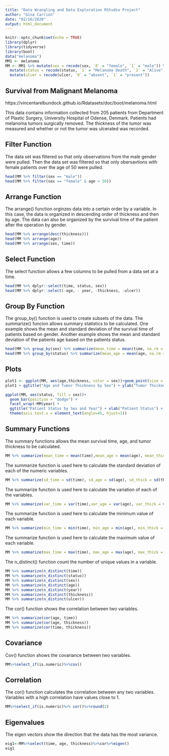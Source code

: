 ```yaml
---
title: "Data Wrangling and Data Exploration RStudio Project"
author: "Gina Carrion"
date: "02/16/2020"
output: html_document
---
```


```r
knitr::opts_chunk$set(echo = TRUE)
library(dplyr)
library(tidyverse)
library(boot)
data("melanoma")
MM1 <- melanoma
MM <- MM1 %>% mutate(sex = recode(sex, `0` = "female", `1` = "male")) %>% 
  mutate(status = recode(status, `1` = "Melanoma Death", `2` = "Alive", `3` = "Unrelated Death")) %>%
  mutate(ulcer = recode(ulcer, `0` = "absent", `1` = "present"))
```
## Survival from Malignant Melanoma
https://vincentarelbundock.github.io/Rdatasets/doc/boot/melanoma.html

This data contains information collected from 205 patients from Department of Plastic Surgery, University Hospital of Odense, Denmark.  Patients had melanoma tumors surgically removed.  The thickness of the tumor was measured and whether or not the tumor was ulcerated was recorded.


## Filter Function
The data set was filtered so that only observations from the male gender were pulled.  Then the data set was filtered so that only obersavtions with female patients over the age of 50 were pulled.
```R
head(MM %>% filter(sex == "male"))
head(MM %>% filter(sex == "female" & age > 50))
```

## Arrange Function
The arrange() function orginzes data into a certain order by a variable.  In this case, the data is organized in descending order of thickness and then by age.  The data can also be organized by the survival time of the patient after the operation by gender. 
```R
head(MM %>% arrange(desc(thickness)))
head(MM %>% arrange(age))
head(MM %>% arrange(sex, time))
```

## Select Function
The select function allows a few columns to be pulled from a data set at a time.
```R
head(MM %>% dplyr::select(time, status, sex))
head(MM %>% dplyr::select(-age, - year, -thickness, -ulcer))
```

## Group By Function
The group_by() function is used to create subsets of the data.  The summarize() funcion allows summary statistics to be calculated.  One example shows the mean and standard deviation of the survival time of patients based on gender.  Another example shows the mean and standard deviation of the patients age based on the patients status.  
```R
head(MM %>% group_by(sex) %>% summarize(mean_time = mean(time, na.rm = T), sd_time = sd(time, na.rm=T)))
head(MM %>% group_by(status) %>% summarize(mean_age = mean(age, na.rm = T), sd_age = sd(age, na.rm = T)))
```
## Plots

```r
plot1 <- ggplot(MM, aes(age,thickness, color = sex))+geom_point(size = 3)
plot1 + ggtitle("Age and Tumor Thickness by Sex") + ylab("Tumor Thickness (mm)") + xlab("Age")
```

```r
ggplot(MM, aes(status, fill = sex))+
  geom_bar(position = "dodge") +
  facet_wrap(~MM$year) + 
  ggtitle("Patient Status by Sex and Year") + xlab("Patient Status") +
  theme(axis.text.x = element_text(angle=45, hjust=1))
```


## Summary Functions
The summary functions allows the mean survival time, age, and tumor thickness to be calculated.
```R
MM %>% summarize(mean_time = mean(time),mean_age = mean(age), mean_thick = mean(thickness))
```
The summarize function is used here to calculate the standard deviation of each of the numeric variables.
```R
MM %>% summarize(sd_time = sd(time), sd_age = sd(age), sd_thick = sd(thickness))
```
The summarize function is used here to calculate the variation of each of the variables.
```R
MM %>% summarize(var_time = var(time),var_age = var(age), var_thick = var(thickness))
```
The summarize function is used here to calculate the minimum value of each variable.
```R
MM %>% summarize(min_time = min(time), min_age = min(age), min_thick = min(thickness), min_year = min(year))
```
The summarize function is used here to calculate the maximum value of each variable.
```R
MM %>% summarize(max_time = max(time), max_age = max(age), max_thick = max(thickness), max_year = max(year))
```
The n_distinct() function count the number of unique values in a variable.
```R
MM %>% summarize(n_distinct(time))
MM %>% summarize(n_distinct(status))
MM %>% summarize(n_distinct(sex))
MM %>% summarize(n_distinct(age))
MM %>% summarize(n_distinct(year))
MM %>% summarize(n_distinct(thickness))
MM %>% summarize(n_distinct(ulcer))
```
The cor() function shows the correlation between two variables.
```R
MM %>% summarize(cor(age, time))
MM %>% summarize(cor(age, thickness))
MM %>% summarize(cor(time, thickness))
```

## Covariance
Cov() function shows the covariance between two variables.
```R
MM%>%select_if(is.numeric)%>%cov()
```

## Correlation
The cor() function calculates the correlation between any two variables.  Variables with a high correlation have values close to 1.
```R
MM%>%select_if(is.numeric)%>% cor()%>%round(2)
```

## Eigenvalues
The eigen vectors show the direction that the data has the most variance.
```R
eig1<-MM%>%select(time, age, thickness)%>%cor%>%eigen()
eig1
```



